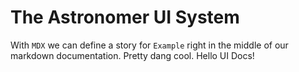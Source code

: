 
<Meta title="Design|Interaction States" />

# The Astronomer UI System

With `MDX` we can define a story for `Example` right in the middle of our
markdown documentation. Pretty dang cool. Hello UI Docs!
